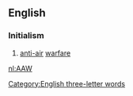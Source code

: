 {{also|aaw-}}
==English==

===Initialism===
{{en-initialism}}

# {{lb|en|military}} [[anti-air]] [[warfare]]

[[Category:English three-letter words]]

[[nl:AAW]]